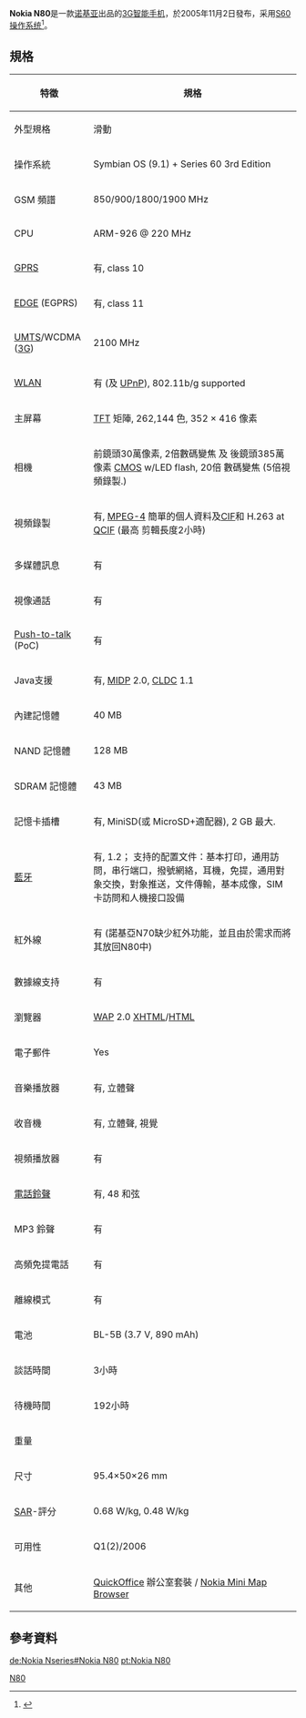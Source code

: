 {{Infobox Mobile
| name = Nokia N80
| image = N80.jpg
| imagesize = 200
| manufacturer = [[Nokia|Nokia]]
| carrier = 
| available = [[2006年4月|2006年4月]]
| screen = 26万色 352*416[[像素|像素]] [[TFT|TFT]]彩色屏幕
| exterior_screen = 
| camera = 300万像素
| 2nd_camera = 
| operatingsystem = [[Symbian_OS|Symbian OS]] [[S60|S60]] 第三版
| input = [[键盘|键盘]]
| cpu = 
| ringtone = 
| memory = 40MB
| memory_card = miniSD
| networks = [[GPRS|GPRS]],[[WCDMA|WCDMA]]
| battery = MOMAX Nokia BL-5B 電池 3.7 V, 820 mAh
| connectivity = [[WLAN|WLAN]]
| size = 95.4*50*26mm
| form = 
| weight = 134g
| music = 
| successor = [[Nokia_N95|Nokia N95]]
}}
'''Nokia N80'''是一款[[诺基亚|诺基亚]]出品的[[3G|3G]][[智能手机|智能手机]]，於2005年11月2日發布，采用[[S60|S60]][[操作系统|操作系统]]<ref>{{Cite web |url=http://detail.zol.com.cn/72/71524/param.shtml |title=ZOL：诺基亚N80参数 |accessdate=2008-10-29 |archive-date=2008-10-09 |archive-url=https://web.archive.org/web/20081009204714/http://detail.zol.com.cn/72/71524/param.shtml |dead-url=no }}</ref>。

== 規格 ==
{| class="wikitable"
! 特徵
! 規格
|-
| 外型規格 || 滑動
|-
| 操作系統 || Symbian OS (9.1) + Series 60 3rd Edition
|-
| GSM 頻譜 || 850/900/1800/1900 MHz
|-
|CPU  ||  ARM-926 @ 220 MHz
|-
| [[通用封包無線服務|GPRS]] || 有, class 10
|-
| [[GSM增強數據率演進|EDGE]] (EGPRS) || 有, class 11
|-
| [[通用流動通訊系統|UMTS]]/WCDMA ([[3G|3G]]) || 2100 MHz
|-
| [[無線區域網絡|WLAN]] || 有 (及 [[UPnP|UPnP]]), 802.11b/g supported
|-
| 主屏幕 || [[薄膜電晶體液晶顯示器|TFT]] 矩陣, 262,144 色, 352 × 416 像素
|-
| 相機 || 前鏡頭30萬像素, 2倍數碼變焦 及 後鏡頭385萬像素 [[互補式金屬氧化物半導體|CMOS]] w/LED flash, 20倍 數碼變焦 (5倍視頻錄製.)
|-
| 視頻錄製 || 有, [[MPEG-4|MPEG-4]] 簡單的個人資料及[[通用影像傳輸格式|CIF]]和 H.263 at [[通用影像傳輸格式|QCIF]] (最高 剪輯長度2小時)
|-
| 多媒體訊息 || 有
|-
| 視像通話 || 有
|-
| [[Push-to-talk|Push-to-talk]] (PoC) || 有
|-
| Java支援 || 有, [[MIDP|MIDP]] 2.0, [[CLDC|CLDC]] 1.1
|-
| 內建記憶體 || 40 MB
|-
| NAND 記憶體 || 128 MB
|-
| SDRAM 記憶體 || 43 MB
|-
| 記憶卡插槽 || 有, MiniSD(或 MicroSD+適配器), 2 GB 最大.
|-
| [[藍牙|藍牙]] || 有, 1.2； 支持的配置文件：基本打印，通用訪問，串行端口，撥號網絡，耳機，免提，通用對象交換，對象推送，文件傳輸，基本成像，SIM卡訪問和人機接口設備
|-
| 紅外線 || 有 (諾基亞N70缺少紅外功能，並且由於需求而將其放回N80中)
|-
| 數據線支持 || 有
|-
| 瀏覽器 || [[無線應用通訊協定|WAP]] 2.0 [[XHTML|XHTML]]/[[HTML|HTML]]
|-
| 電子郵件 || Yes
|-
| 音樂播放器 || 有, 立體聲
|-
| 收音機 || 有, 立體聲, 視覺
|-
| 視頻播放器 || 有
|-
| [[電話鈴聲|電話鈴聲]] || 有, 48 和弦
|-
| MP3 鈴聲 || 有
|-
| 高頻免提電話 || 有
|-
| 離線模式 || 有
|-
| 電池 || BL-5B (3.7 V, 890 mAh)
|-
| 談話時間 || 3小時
|-
| 待機時間 || 192小時
|-
| 重量 || {{convert|134|g|abbr=on}}
|-
| 尺寸 || 95.4×50×26 mm
|-
| [[Specific_absorption_rate|SAR]]-評分 || 0.68 W/kg, 0.48 W/kg
|-
| 可用性 || Q1(2)/2006
|-
| 其他 || [[QuickOffice|QuickOffice]] 辦公室套裝 / [https://web.archive.org/web/20070323114339/http://www.nokia.com/browser Nokia Mini Map Browser]
|}


==參考資料==
<div class="references-small">
<references />
</div>
[[Category:诺基亚手机|N80]]
{{Nokia phones}}

[[de:Nokia_Nseries#Nokia_N80|de:Nokia Nseries#Nokia N80]]
[[pt:Nokia_N80|pt:Nokia N80]]
